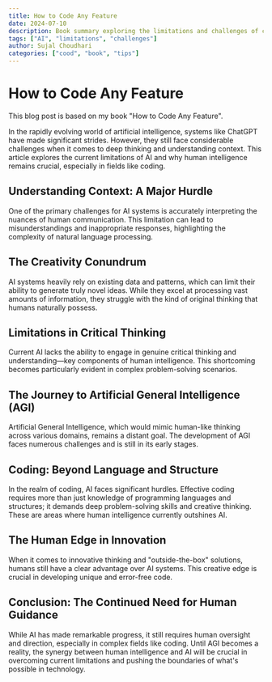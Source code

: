 ```yaml
---
title: How to Code Any Feature
date: 2024-07-10
description: Book summary exploring the limitations and challenges of current AI systems.
tags: ["AI", "limitations", "challenges"]
author: Sujal Choudhari
categories: ["cood", "book", "tips"]
---
```


# How to Code Any Feature

This blog post is based on my book "How to Code Any Feature".

In the rapidly evolving world of artificial intelligence, systems like ChatGPT have made significant strides. However, they still face considerable challenges when it comes to deep thinking and understanding context. This article explores the current limitations of AI and why human intelligence remains crucial, especially in fields like coding.

## Understanding Context: A Major Hurdle

One of the primary challenges for AI systems is accurately interpreting the nuances of human communication. This limitation can lead to misunderstandings and inappropriate responses, highlighting the complexity of natural language processing.

## The Creativity Conundrum

AI systems heavily rely on existing data and patterns, which can limit their ability to generate truly novel ideas. While they excel at processing vast amounts of information, they struggle with the kind of original thinking that humans naturally possess.

## Limitations in Critical Thinking

Current AI lacks the ability to engage in genuine critical thinking and understanding—key components of human intelligence. This shortcoming becomes particularly evident in complex problem-solving scenarios.

## The Journey to Artificial General Intelligence (AGI)

Artificial General Intelligence, which would mimic human-like thinking across various domains, remains a distant goal. The development of AGI faces numerous challenges and is still in its early stages.

## Coding: Beyond Language and Structure

In the realm of coding, AI faces significant hurdles. Effective coding requires more than just knowledge of programming languages and structures; it demands deep problem-solving skills and creative thinking. These are areas where human intelligence currently outshines AI.

## The Human Edge in Innovation

When it comes to innovative thinking and "outside-the-box" solutions, humans still have a clear advantage over AI systems. This creative edge is crucial in developing unique and error-free code.

## Conclusion: The Continued Need for Human Guidance

While AI has made remarkable progress, it still requires human oversight and direction, especially in complex fields like coding. Until AGI becomes a reality, the synergy between human intelligence and AI will be crucial in overcoming current limitations and pushing the boundaries of what's possible in technology.
